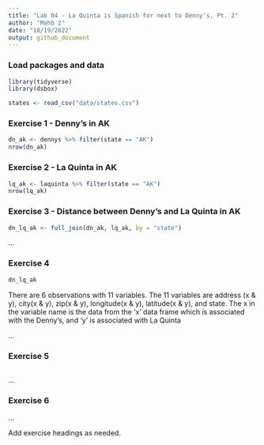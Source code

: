 ```yaml
---
title: "Lab 04 - La Quinta is Spanish for next to Denny's, Pt. 2"
author: "Mahb 2"
date: "10/19/2022"
output: github_document
---
```


### Load packages and data

```r
library(tidyverse) 
library(dsbox) 
```

```r
states <- read_csv("data/states.csv")
```

### Exercise 1 - Denny's in AK

```r

dn_ak <- dennys %>% filter(state == "AK")
nrow(dn_ak)

```

### Exercise 2 - La Quinta in AK

```r

lq_ak <- laquinta %>% filter(state == "AK") 
nrow(lq_ak)

```

### Exercise 3 - Distance between Denny's and La Quinta in AK

```r

dn_lq_ak <- full_join(dn_ak, lq_ak, by = "state") 

```

...

### Exercise 4

```r
dn_lq_ak
```

There are 6 observations with 11 variables.
The 11 variables are address (x & y), city(x & y), zip(x & y), longitude(x & y), latitude(x & y), and state.
The x in the variable name is the data from the 'x' data frame which is associated with the Denny's, and 'y' is associated with La Quinta

...

### Exercise 5

```r


```

...

### Exercise 6

...

Add exercise headings as needed.
